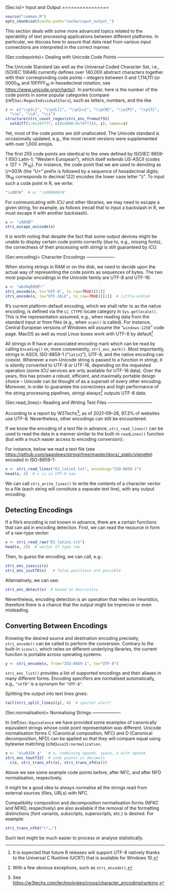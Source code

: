 (Sec:io)=
Input and Output
================


```r
source("common.R")
opts_chunk$set(cache.path="cache/input_output_")
```


This section deals with some more advanced topics related to the
operability of text processing applications between different platforms.
In particular, we discuss how to assure that data read from various
input connections are interpreted in the correct manner.

(Sec:codepoints)=
Dealing with Unicode Code Points
--------------------------------

The Unicode Standard (as well as the Universal Coded Character Set,
i.e., ISO/IEC 10646) currently defines over 140,000 abstract characters
together with their corresponding code points -- integers between 0 and
1,114,111 (or 0000${}_{16}$ and 10FFFF${}_{16}$ in hexadecimal notation,
see <https://www.unicode.org/charts/>). In particular, here is the
number of the code points in some popular categories (compare
{ref}`Sec:RegexIndividualChars`), such as letters, numbers, and
the like.

```r
z <- c("\\p{L}", "\\p{Ll}", "\\p{Lu}", "\\p{N}", "\\p{P}", "\\p{S}",
  "\\w", "\\d", "\\s")
structure(stri_count_regex(stri_enc_fromutf32(
  setdiff(1:0x10ffff, c(0xd800:0xf8ff))), z), names=z)
```

Yet, most of the code points are still unallocated. The Unicode standard
is occasionally updated, e.g., the most recent versions were
supplemented with over 1,000 emojis.

The first 255 code points are identical to the ones defined by ISO/IEC
8859-1 (ISO Latin-1; "Western European"), which itself extends US-ASCII
(codes $\le 127=\text{7F}{}_{16}$). For instance, the code point that we
are used to denoting as U+007A (the "U+" prefix is followed by a
sequence of hexadecimal digits; 7A${}_{16}$ corresponds to decimal 122)
encodes the lower case letter "z". To input such a code point in R, we
write:

```r
"\u007A"  # or "\U0000007A"
```

For communicating with *ICU* and other libraries, we may need to escape
a given string, for example, as follows (recall that to input a
backslash in R, we must escape it with another backslash).

```r
x <- "zß你好"
stri_escape_unicode(x)
```

It is worth noting that despite the fact that some output devices might
be unable to display certain code points correctly (due to, e.g.,
missing fonts), the correctness of their processing with *stringi* is
still guaranteed by *ICU*.

(Sec:encoding)=
Character Encodings
-------------------

When storing strings in RAM or on the disk, we need to decide upon the
actual way of representing the code points as sequences of bytes. The
two most popular encodings in the Unicode family are UTF-8 and UTF-16:

```r
x <- "abz0ąß你好!"
stri_encode(x, to="UTF-8", to_raw=TRUE)[[1]]
stri_encode(x, to="UTF-16LE", to_raw=TRUE)[[1]]  # little-endian
```

R's current platform-default encoding, which we shall refer to as the
native encoding, is defined via the `LC_CTYPE` locale category in
`Sys.getlocale()`. This is the representation assumed, e.g., when
reading data from the standard input or from files (e.g., when `scan()`
is called). For instance, Central European versions of Windows will
assume the "`windows-1250`" code page. MacOS as well as most Linux boxes
work with UTF-8 by default[^17]

All strings in R have an associated encoding mark which can be read by
calling `Encoding()` or, more conveniently, `stri_enc_mark()`. Most
importantly, strings in ASCII, ISO-8859-1 ("`latin1`"), UTF-8, and the
native encoding can coexist. Whenever a non-Unicode string is passed to
a function in *stringi*, it is silently converted to UTF-8 or UTF-16,
depending on the requested operation (some *ICU* services are only
available for UTF-16 data). Over the years, this has proven a robust,
efficient, and maximally portable design choice -- Unicode can be
thought of as a superset of every other encoding. Moreover, in order to
guarantee the correctness and high performance of the string processing
pipelines, *stringi* always[^18] outputs UTF-8 data.

[^17]: It is expected that future R releases will support UTF-8 natively
    thanks to the Universal C Runtime (UCRT) that is available for
    Windows 10.

[^18]: With a few obvious exceptions, such as `stri_encode()`.



(Sec:read_lines)=
Reading and Writing Text Files
------------------------------

According to a report by W3Techs[^19], as of 2021--09--28, 97.3% of
websites use UTF-8. Nevertheless, other encodings can still be
encountered.

[^19]: See
    <https://w3techs.com/technologies/cross/character_encoding/ranking>.


If we know the encoding of a text file in advance, `stri_read_lines()`
can be used to read the data in a manner similar to the built-in
`readLines()` function (but with a much easier access to encoding
conversion):

For instance, below we read a text file
(see <https://github.com/gagolews/stringi/tree/master/docs/_static/vignette>)
encoded in ISO-8859-1:

```r
x <- stri_read_lines("ES_latin1.txt", encoding="ISO-8859-1")
head(x, 4)  # x is in UTF-8 now
```

We can call `stri_write_lines()` to write the contents of a character
vector to a file (each string will constitute a separate text line),
with any output encoding.


Detecting Encodings
-------------------

If a file's encoding is not known in advance, there are a
certain functions that can aid in encoding detection. First, we can read
the resource in form of a raw-type vector:

```r
x <- stri_read_raw("ES_latin1.txt")
head(x, 24)  # vector of type raw
```

Then, to guess the encoding, we can call, e.g.:

```r
stri_enc_isascii(x)
stri_enc_isutf8(x)   # false positives are possible
```

Alternatively, we can use:

```r
stri_enc_detect(x)  # based on heuristics
```

Nevertheless, encoding detection is an operation that relies on
heuristics, therefore there is a chance that the output might be
imprecise or even misleading.


Converting Between Encodings
----------------------------


Knowing the desired source and destination encoding precisely,
`stri_encode()` can be called to perform the conversion. Contrary to the
built-in `iconv()`, which relies on different underlying libraries, the
current function is portable across operating systems.

```r
y <- stri_encode(x, from="ISO-8859-1", to="UTF-8")
```

`stri_enc_list()` provides a list of supported encodings and their
aliases in many different forms. Encoding specifiers are normalised
automatically, e.g., `"utf8"` is a synonym for `"UTF-8"`.

Splitting the output into text lines gives:

```r
tail(stri_split_lines1(y), 4)  # spoiler alert!
```

(Sec:normalisation)=
Normalising Strings
-------------------

In {ref}`Sec:Equivalence` we have provided some examples of
canonically equivalent strings whose code point representation was
different. Unicode normalisation forms C (Canonical composition, NFC)
and D (Canonical decomposition, NFD) can be applied so that they will
compare equal using bytewise matching {cite}`usa15:normalization`.

```r
x <- "a\u0328 ą"   # a, combining ogonek, space, a with ogonek
stri_enc_toutf32(  # code points as decimals
  c(x, stri_trans_nfc(x), stri_trans_nfd(x)))
```

Above we see some example code points before, after NFC, and after NFD
normalisation, respectively.

It might be a good idea to always normalise all the strings read from
external sources (files, URLs) with NFC.

Compatibility composition and decomposition normalisation forms (NFKC
and NFKD, respectively) are also available if the removal of the
formatting distinctions (font variants, subscripts, superscripts, etc.)
is desired. For example:

```r
stri_trans_nfkd("r²︷")
```

Such text might be much easier to process or analyse statistically.
